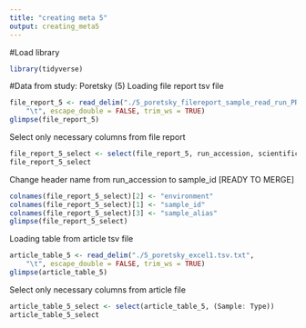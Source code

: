 ---
title: "creating meta 5"
output: creating_meta5
---


#Load library
```{r}

library(tidyverse)

```

#Data from study: Poretsky (5)
Loading file report tsv file
```{r}
file_report_5 <- read_delim("./5_poretsky_filereport_sample_read_run_PRJNA385831_tsv.txt", 
    "\t", escape_double = FALSE, trim_ws = TRUE)
glimpse(file_report_5)
```

Select only necessary columns from file report
```{r}
file_report_5_select <- select(file_report_5, run_accession, scientific_name, Sample)
file_report_5_select
```
Change header name from run_accession to sample_id [READY TO MERGE]
```{r}
colnames(file_report_5_select)[2] <- "environment"
colnames(file_report_5_select)[1] <- "sample_id"
colnames(file_report_5_select)[3] <- "sample_alias"
glimpse(file_report_5_select)
```

Loading table from article tsv file
```{r}
article_table_5 <- read_delim("./5_poretsky_excel1.tsv.txt", 
    "\t", escape_double = FALSE, trim_ws = TRUE)
glimpse(article_table_5)

```
Select only necessary columns from article file
```{r}
article_table_5_select <- select(article_table_5, (Sample: Type))
article_table_5_select
```
























